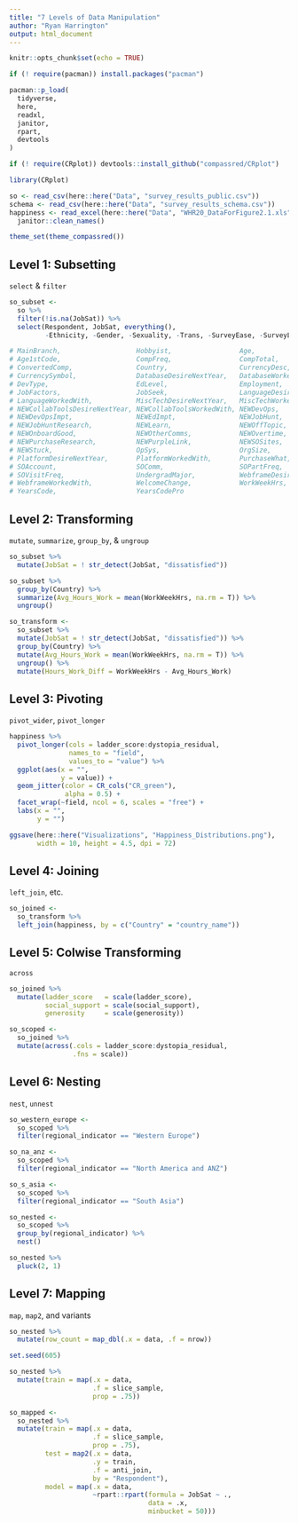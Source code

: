 ```yaml
---
title: "7 Levels of Data Manipulation"
author: "Ryan Harrington"
output: html_document
---
```


```r
knitr::opts_chunk$set(echo = TRUE)
```

```r
if (! require(pacman)) install.packages("pacman")

pacman::p_load(
  tidyverse,
  here,
  readxl,
  janitor,
  rpart,
  devtools
)

if (! require(CRplot)) devtools::install_github("compassred/CRplot")

library(CRplot)
```

```r
so <- read_csv(here::here("Data", "survey_results_public.csv"))
schema <- read_csv(here::here("Data", "survey_results_schema.csv"))
happiness <- read_excel(here::here("Data", "WHR20_DataForFigure2.1.xls")) %>% 
  janitor::clean_names()

theme_set(theme_compassred())
```

## Level 1: Subsetting
`select` & `filter`

```r
so_subset <- 
  so %>% 
  filter(!is.na(JobSat)) %>% 
  select(Respondent, JobSat, everything(), 
         -Ethnicity, -Gender, -Sexuality, -Trans, -SurveyEase, -SurveyLength)

# MainBranch,                   Hobbyist,                 Age, 
# Age1stCode,                   CompFreq,                 CompTotal, 
# ConvertedComp,                Country,                  CurrencyDesc, 
# CurrencySymbol,               DatabaseDesireNextYear,   DatabaseWorkedWith,
# DevType,                      EdLevel,                  Employment,
# JobFactors,                   JobSeek,                  LanguageDesireNextYear, 
# LanguageWorkedWith,           MiscTechDesireNextYear,   MiscTechWorkedWith, 
# NEWCollabToolsDesireNextYear, NEWCollabToolsWorkedWith, NEWDevOps, 
# NEWDevOpsImpt,                NEWEdImpt,                NEWJobHunt, 
# NEWJobHuntResearch,           NEWLearn,                 NEWOffTopic,
# NEWOnboardGood,               NEWOtherComms,            NEWOvertime, 
# NEWPurchaseResearch,          NEWPurpleLink,            NEWSOSites, 
# NEWStuck,                     OpSys,                    OrgSize, 
# PlatformDesireNextYear,       PlatformWorkedWith,       PurchaseWhat,    
# SOAccount,                    SOComm,                   SOPartFreq,
# SOVisitFreq,                  UndergradMajor,           WebframeDesireNextYear,
# WebframeWorkedWith,           WelcomeChange,            WorkWeekHrs,
# YearsCode,                    YearsCodePro
```

## Level 2: Transforming
`mutate`, `summarize`, `group_by`, & `ungroup`

```r
so_subset %>% 
  mutate(JobSat = ! str_detect(JobSat, "dissatisfied"))
```

```r
so_subset %>% 
  group_by(Country) %>% 
  summarize(Avg_Hours_Work = mean(WorkWeekHrs, na.rm = T)) %>% 
  ungroup()
```

```r
so_transform <- 
  so_subset %>% 
  mutate(JobSat = ! str_detect(JobSat, "dissatisfied")) %>% 
  group_by(Country) %>% 
  mutate(Avg_Hours_Work = mean(WorkWeekHrs, na.rm = T)) %>% 
  ungroup() %>% 
  mutate(Hours_Work_Diff = WorkWeekHrs - Avg_Hours_Work)
```


## Level 3: Pivoting
`pivot_wider`, `pivot_longer`

```r
happiness %>% 
  pivot_longer(cols = ladder_score:dystopia_residual,
               names_to = "field",
               values_to = "value") %>% 
  ggplot(aes(x = "",
             y = value)) +
  geom_jitter(color = CR_cols("CR_green"),
              alpha = 0.5) +
  facet_wrap(~field, ncol = 6, scales = "free") +
  labs(x = "",
       y = "")

ggsave(here::here("Visualizations", "Happiness_Distributions.png"),
       width = 10, height = 4.5, dpi = 72)
```


## Level 4: Joining
`left_join`, etc.

```r
so_joined <- 
  so_transform %>% 
  left_join(happiness, by = c("Country" = "country_name"))
```


## Level 5: Colwise Transforming 
`across`

```r
so_joined %>% 
  mutate(ladder_score   = scale(ladder_score),
         social_support = scale(social_support),
         generosity     = scale(generosity))
```

```r
so_scoped <- 
  so_joined %>% 
  mutate(across(.cols = ladder_score:dystopia_residual, 
                .fns = scale))
```

## Level 6: Nesting
`nest`, `unnest`

```r
so_western_europe <- 
  so_scoped %>% 
  filter(regional_indicator == "Western Europe")

so_na_anz <- 
  so_scoped %>% 
  filter(regional_indicator == "North America and ANZ")

so_s_asia <- 
  so_scoped %>% 
  filter(regional_indicator == "South Asia")
```

```r
so_nested <- 
  so_scoped %>% 
  group_by(regional_indicator) %>% 
  nest()
```

```r
so_nested %>% 
  pluck(2, 1)
```

## Level 7: Mapping
`map`, `map2`, and variants

```r
so_nested %>% 
  mutate(row_count = map_dbl(.x = data, .f = nrow))
```

```r
set.seed(605)

so_nested %>% 
  mutate(train = map(.x = data, 
                     .f = slice_sample, 
                     prop = .75))
```


```r
so_mapped <- 
  so_nested %>% 
  mutate(train = map(.x = data, 
                     .f = slice_sample, 
                     prop = .75),
         test = map2(.x = data, 
                     .y = train, 
                     .f = anti_join, 
                     by = "Respondent"),
         model = map(.x = data, 
                     ~rpart::rpart(formula = JobSat ~ ., 
                                   data = .x, 
                                   minbucket = 50)))
```
